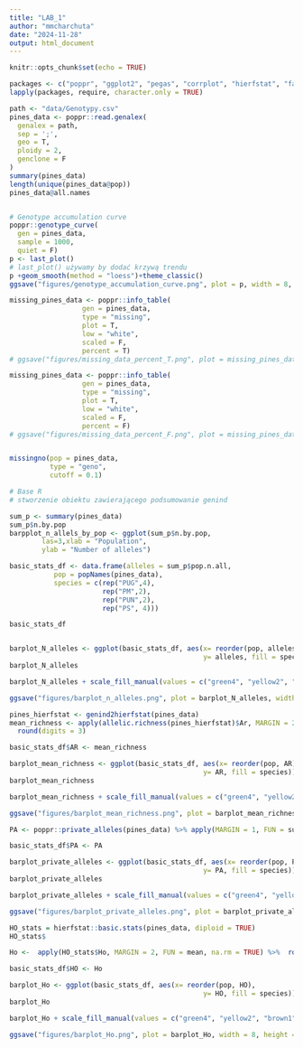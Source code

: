 ```yaml
---
title: "LAB_1"
author: "mmcharchuta"
date: "2024-11-28"
output: html_document
---
```


```r
knitr::opts_chunk$set(echo = TRUE)
```

```r
packages <- c("poppr", "ggplot2", "pegas", "corrplot", "hierfstat", "factoextra", "FactoMineR", "rnaturalearth","rnaturalearthdata", "sf", "vegan","LEA", "graph4lg")
lapply(packages, require, character.only = TRUE)

path <- "data/Genotypy.csv"
pines_data <- poppr::read.genalex(
  genalex = path,
  sep = ';',
  geo = T,
  ploidy = 2,
  genclone = F
)
summary(pines_data)
length(unique(pines_data@pop))
pines_data@all.names


# Genotype accumulation curve
poppr::genotype_curve(
  gen = pines_data,
  sample = 1000,
  quiet = F) 
p <- last_plot()
# last_plot() używamy by dodać krzywą trendu
p +geom_smooth(method = "loess")+theme_classic()
ggsave("figures/genotype_accumulation_curve.png", plot = p, width = 8, height = 6, dpi = 300)

missing_pines_data <- poppr::info_table(
                  gen = pines_data,
                  type = "missing", 
                  plot = T,
                  low = "white", 
                  scaled = F,
                  percent = T)
# ggsave("figures/missing_data_percent_T.png", plot = missing_pines_data, width = 8, height = 6, dpi = 300)

missing_pines_data <- poppr::info_table(
                  gen = pines_data,
                  type = "missing", 
                  plot = T,
                  low = "white", 
                  scaled = F,
                  percent = F)
# ggsave("figures/missing_data_percent_F.png", plot = missing_pines_data, width = 8, height = 6, dpi = 300)


missingno(pop = pines_data,
          type = "geno",
          cutoff = 0.1)

```

```r
# Base R
# stworzenie obiektu zawierającego podsumowanie genind

sum_p <- summary(pines_data)
sum_p$n.by.pop
barpplot_n_allels_by_pop <- ggplot(sum_p$n.by.pop, 
        las=3,xlab = "Population", 
        ylab = "Number of alleles")

basic_stats_df <- data.frame(alleles = sum_p$pop.n.all,
           pop = popNames(pines_data),
           species = c(rep("PUG",4),
                       rep("PM",2), 
                       rep("PUN",2),
                       rep("PS", 4)))

basic_stats_df


barplot_N_alleles <- ggplot(basic_stats_df, aes(x= reorder(pop, alleles), 
                                                y= alleles, fill = species))+geom_bar(stat="identity")
barplot_N_alleles

barplot_N_alleles + scale_fill_manual(values = c("green4", "yellow2", "brown1", "dodgerblue")) + theme_classic()

ggsave("figures/barplot_n_alleles.png", plot = barplot_N_alleles, width = 8, height = 6, dpi = 300)

pines_hierfstat <- genind2hierfstat(pines_data)
mean_richness <- apply(allelic.richness(pines_hierfstat)$Ar, MARGIN = 2, FUN = mean) %>%
  round(digits = 3)

basic_stats_df$AR <- mean_richness

barplot_mean_richness <- ggplot(basic_stats_df, aes(x= reorder(pop, AR), 
                                                y= AR, fill = species))+geom_bar(stat="identity")
barplot_mean_richness

barplot_mean_richness + scale_fill_manual(values = c("green4", "yellow2", "brown1", "dodgerblue")) + theme_classic()

ggsave("figures/barplot_mean_richness.png", plot = barplot_mean_richness, width = 8, height = 6, dpi = 300)


```

```r

PA <- poppr::private_alleles(pines_data) %>% apply(MARGIN = 1, FUN = sum)

basic_stats_df$PA <- PA

barplot_private_alleles <- ggplot(basic_stats_df, aes(x= reorder(pop, PA), 
                                                y= PA, fill = species))+geom_bar(stat="identity")
barplot_private_alleles

barplot_private_alleles + scale_fill_manual(values = c("green4", "yellow2", "brown1", "dodgerblue")) + theme_classic()

ggsave("figures/barplot_private_alleles.png", plot = barplot_private_alleles, width = 8, height = 6, dpi = 300)

```

```r

HO_stats = hierfstat::basic.stats(pines_data, diploid = TRUE)
HO_stats$

Ho <-  apply(HO_stats$Ho, MARGIN = 2, FUN = mean, na.rm = TRUE) %>%  round(digits = 3)

basic_stats_df$HO <- Ho

barplot_Ho <- ggplot(basic_stats_df, aes(x= reorder(pop, HO), 
                                                y= HO, fill = species))+geom_bar(stat="identity")
barplot_Ho

barplot_Ho + scale_fill_manual(values = c("green4", "yellow2", "brown1", "dodgerblue")) + theme_classic()

ggsave("figures/barplot_Ho.png", plot = barplot_Ho, width = 8, height = 6, dpi = 300)

```


